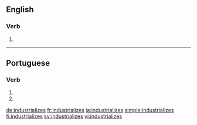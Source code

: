==English==

===Verb===
{{head|en}}

# {{en-third-person singular of|industrialize}}

----

==Portuguese==

===Verb===
{{pt-verb-form}}

# {{conjugation of|industrializar||2|s|present|subjunctive|lang=pt}}
# {{conjugation of|industrializar||2|s|negative|imperative|lang=pt}}

[[de:industrializes]]
[[fr:industrializes]]
[[ja:industrializes]]
[[simple:industrializes]]
[[fi:industrializes]]
[[sv:industrializes]]
[[vi:industrializes]]